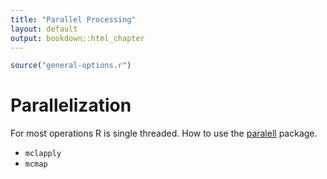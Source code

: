 ```yaml
---
title: "Parallel Processing"
layout: default
output: bookdown::html_chapter
---
```


```r
source("general-options.r")
```

# Parallelization

For most operations R is single threaded. How to use the [paralell](http://cran.rstudio.org/web/packages/paralell/) package.

- `mclapply`
- `mcmap`

